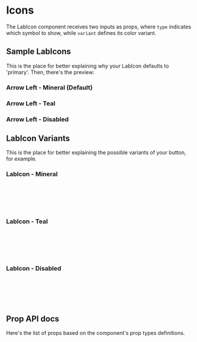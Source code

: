 

<Meta title="Components | Icons" component={LabIcon} />

# Icons

The LabIcon component receives two inputs as props, where `type` indicates which symbol to show, while `variant` defines its color variant.

## Sample LabIcons
This is the place for better explaining why your LabIcon defaults to 'primary'. Then, there's the preview:

### Arrow Left - Mineral (Default)

<Preview>
  <Story name="Sample LabIcon - Mineral">
    <LabIcon type='arrow-left' variant="mineral" />
  </Story>
</Preview>

### Arrow Left - Teal

<Preview>
  <Story name="Sample LabIcon - Teal">
    <LabIcon type='arrow-left' variant="teal" />
  </Story>
</Preview>

### Arrow Left - Disabled

<Preview>
  <Story name="Sample LabIcon - Disabled">
    <LabIcon type='arrow-left' variant="disabled" />
  </Story>
</Preview>

## LabIcon Variants

This is the place for better explaining the possible variants of your button, for example.


### LabIcon - Mineral
<Preview>
  <Story name="LabIcon Mineral">
    <Fragment>
      <LabIcon type='arrow-left' variant="mineral"/>
      <LabIcon type='dropdown-closed' variant="mineral"/>
      <LabIcon type='remove' variant="mineral"/>
      <LabIcon type='eye-opened' variant="mineral"/>
      <LabIcon type='logout' variant="mineral"/>
      <LabIcon type='edit' variant="mineral"/>
      <br />
      <LabIcon type='arrow-right' variant="mineral"/>
      <LabIcon type='dropdown-open' variant="mineral"/>
      <LabIcon type='plus' variant="mineral"/>
      <LabIcon type='eye-closed' variant="mineral"/>
      <LabIcon type='track' variant="mineral"/>
      <LabIcon type='key' variant="mineral"/>
      <br />
      <LabIcon type='arrow-top' variant="mineral"/>
      <LabIcon type='collapse-closed' variant="mineral"/>
      <LabIcon type='minus' variant="mineral"/>
      <LabIcon type='lupe' variant="mineral"/>
      <LabIcon type='calendar' variant="mineral"/>
      <LabIcon type='upload' variant="mineral"/>
      <br />
      <LabIcon type='arrow-down' variant="mineral"/>
      <LabIcon type='collapse-open' variant="mineral"/>
      <LabIcon type='check' variant="mineral"/>
      <LabIcon type='trash' variant="mineral"/>
      <LabIcon type='coin' variant="mineral"/>
      <LabIcon type='reload' variant="mineral"/>
      <br />
      <LabIcon type='sort' variant="mineral" />
    </Fragment>
  </Story>
</Preview>

### LabIcon - Teal
<Preview>
  <Story name="LabIcon Teal">
    <Fragment>
      <LabIcon type='arrow-left' variant="teal"/>
      <LabIcon type='dropdown-closed' variant="teal"/>
      <LabIcon type='remove' variant="teal"/>
      <LabIcon type='eye-opened' variant="teal"/>
      <LabIcon type='logout' variant="teal"/>
      <LabIcon type='edit' variant="teal"/>
      <br />
      <LabIcon type='arrow-right' variant="teal"/>
      <LabIcon type='dropdown-open' variant="teal"/>
      <LabIcon type='plus' variant="teal"/>
      <LabIcon type='eye-closed' variant="teal"/>
      <LabIcon type='track' variant="teal"/>
      <LabIcon type='key' variant="teal"/>
      <br />
      <LabIcon type='arrow-top' variant="teal"/>
      <LabIcon type='collapse-closed' variant="teal"/>
      <LabIcon type='minus' variant="teal"/>
      <LabIcon type='lupe' variant="teal"/>
      <LabIcon type='calendar' variant="teal"/>
      <LabIcon type='upload' variant="teal"/>
      <br />
      <LabIcon type='arrow-down' variant="teal"/>
      <LabIcon type='collapse-open' variant="teal"/>
      <LabIcon type='check' variant="teal"/>
      <LabIcon type='trash' variant="teal"/>
      <LabIcon type='coin' variant="teal"/>
      <LabIcon type='reload' variant="teal"/>
      <br />
      <LabIcon type='sort' variant="teal" />
    </Fragment>
  </Story>
</Preview>

### LabIcon - Disabled
<Preview>
  <Story name="LabIcon Disabled">
    <Fragment>
      <LabIcon type='arrow-left' variant="disabled"/>
      <LabIcon type='dropdown-closed' variant="disabled"/>
      <LabIcon type='remove' variant="disabled"/>
      <LabIcon type='eye-opened' variant="disabled"/>
      <LabIcon type='logout' variant="disabled"/>
      <LabIcon type='edit' variant="disabled"/>
      <br />
      <LabIcon type='arrow-right' variant="disabled"/>
      <LabIcon type='dropdown-open' variant="disabled"/>
      <LabIcon type='plus' variant="disabled"/>
      <LabIcon type='eye-closed' variant="disabled"/>
      <LabIcon type='track' variant="disabled"/>
      <LabIcon type='key' variant="disabled"/>
      <br />
      <LabIcon type='arrow-top' variant="disabled"/>
      <LabIcon type='collapse-closed' variant="disabled"/>
      <LabIcon type='minus' variant="disabled"/>
      <LabIcon type='lupe' variant="disabled"/>
      <LabIcon type='calendar' variant="disabled"/>
      <LabIcon type='upload' variant="disabled"/>
      <br />
      <LabIcon type='arrow-down' variant="disabled"/>
      <LabIcon type='collapse-open' variant="disabled"/>
      <LabIcon type='check' variant="disabled"/>
      <LabIcon type='trash' variant="disabled"/>
      <LabIcon type='coin' variant="disabled"/>
      <LabIcon type='reload' variant="disabled"/>
      <br />
      <LabIcon type='sort' variant="disabled" />
    </Fragment>
  </Story>
</Preview>

## Prop API docs

Here's the list of props based on the component's prop types definitions.

<Props of={LabIcon} />
